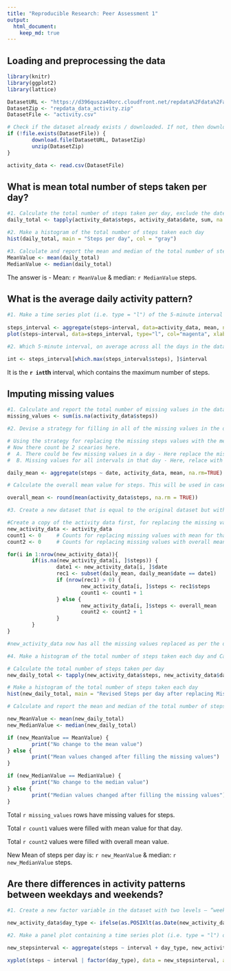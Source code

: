 ```yaml
---
title: "Reproducible Research: Peer Assessment 1"
output: 
  html_document:
    keep_md: true
---
```



## Loading and preprocessing the data
```r

library(knitr)
library(ggplot2)
library(lattice)

DatasetURL <- "https://d396qusza40orc.cloudfront.net/repdata%2Fdata%2Factivity.zip"
DatasetZip <- "repdata_data_activity.zip"
DatasetFile <- "activity.csv" 

# Check if the dataset already exists / downloaded. If not, then download the file
if (!file.exists(DatasetFile)) {
        download.file(DatasetURL, DatasetZip)
        unzip(DatasetZip)
}

activity_data <- read.csv(DatasetFile)

```


## What is mean total number of steps taken per day?
```r

#1. Calculate the total number of steps taken per day, exclude the dates with missing values (i.e. NA's)
daily_total <- tapply(activity_data$steps, activity_data$date, sum, na.rm=TRUE)

#2. Make a histogram of the total number of steps taken each day
hist(daily_total, main = "Steps per day", col = "gray")

#3. Calculate and report the mean and median of the total number of steps taken per day
MeanValue <- mean(daily_total)
MedianValue <- median(daily_total)

```
The answer is - Mean: `r MeanValue` & median: `r MedianValue` steps.


## What is the average daily activity pattern?
```r

#1. Make a time series plot (i.e. type = "l") of the 5-minute interval (x-axis) and the average number of steps taken, averaged across all days (y-axis)
        
steps_interval <- aggregate(steps~interval, data=activity_data, mean, na.rm=TRUE)
plot(steps~interval, data=steps_interval, type="l", col="magenta", xlab = "5 min Interval")

#2. Which 5-minute interval, on average across all the days in the dataset, contains the maximum number of steps?

int <- steps_interval[which.max(steps_interval$steps), ]$interval

```
It is the **`r int`th** interval, which contains the maximum number of steps.


## Imputing missing values
```r

#1. Calculate and report the total number of missing values in the dataset (i.e. the total number of rows with NAs)
missing_values <- sum(is.na(activity_data$steps))

#2. Devise a strategy for filling in all of the missing values in the dataset. The strategy does not need to be sophisticated. For example, you could use the mean/median for that day, or the mean for that 5-minute interval, etc.

# Using the strategy for replacing the missing steps values with the mean value. 
# Now there count be 2 scearios here. 
#  A. There could be few missing values in a day - Here replace the missing values with mean for that day
#  B. Missing values for all intervals in that day - Here, relace with the overall mean

daily_mean <- aggregate(steps ~ date, activity_data, mean, na.rm=TRUE)

# Calculate the overall mean value for steps. This will be used in case there is no steps data available for a given date. (E.g. 2012-10-01 has no steps data). In that case, the steps value will be replaced with the overall mean. 

overall_mean <- round(mean(activity_data$steps, na.rm = TRUE))

#3. Create a new dataset that is equal to the original dataset but with the missing data filled in.

#Create a copy of the activity data first, for replacing the missing values in the the new copy
new_activity_data <- activity_data
count1 <- 0     # Counts for replacing missing values with mean for that day, if available
count2 <- 0     # Counts for replacing missing values with overall mean value i.e. no data available for any interval in that day

for(i in 1:nrow(new_activity_data)){
        if(is.na(new_activity_data[i, ]$steps)) {
                date1 <- new_activity_data[i, ]$date
                rec1 <- subset(daily_mean, daily_mean$date == date1)
                if (nrow(rec1) > 0) {
                        new_activity_data[i, ]$steps <- rec1$steps
                        count1 <- count1 + 1
                } else {
                        new_activity_data[i, ]$steps <- overall_mean
                        count2 <- count2 + 1
                }
        }
}

#new_activity_data now has all the missing values replaced as per the devised strategy

#4. Make a histogram of the total number of steps taken each day and Calculate and report the mean and median total number of steps taken per day. Do these values differ from the estimates from the first part of the assignment? What is the impact of imputing missing data on the estimates of the total daily number of steps?

# Calculate the total number of steps taken per day
new_daily_total <- tapply(new_activity_data$steps, new_activity_data$date, sum, na.rm=TRUE)

# Make a histogram of the total number of steps taken each day
hist(new_daily_total, main = "Revised Steps per day after replacing Missing values", col="gray")

# Calculate and report the mean and median of the total number of steps taken per day

new_MeanValue <- mean(new_daily_total)
new_MedianValue <- median(new_daily_total)

if (new_MeanValue == MeanValue) {
        print("No change to the mean value")
} else {
        print("Mean values changed after filling the missing values")
}

if (new_MedianValue == MedianValue) {
        print("No change to the median value")
} else {
        print("Median values changed after filling the missing values")
}

```
Total `r missing_values` rows have missing values for steps.

Total `r count1` values were filled with mean value for that day.

Total `r count2` values were filled with overall mean value.

New Mean of steps per day is: `r new_MeanValue` & median: `r new_MedianValue` steps.


## Are there differences in activity patterns between weekdays and weekends?
```r

#1. Create a new factor variable in the dataset with two levels – “weekday” and “weekend” indicating whether a given date is a weekday or weekend day.

new_activity_data$day_type <- ifelse(as.POSIXlt(as.Date(new_activity_data$date))$wday%%6==0, "weekend", "weekday")

#2. Make a panel plot containing a time series plot (i.e. type = "l") of the 5-minute interval (x-axis) and the average number of steps taken, averaged across all weekday days or weekend days (y-axis). See the README file in the GitHub repository to see an example of what this plot should look like using simulated data.

new_stepsinterval <- aggregate(steps ~ interval + day_type, new_activity_data, mean)

xyplot(steps ~ interval | factor(day_type), data = new_stepsinterval, aspect=1/2, type="l", xlab = "5 min Interval")

```
